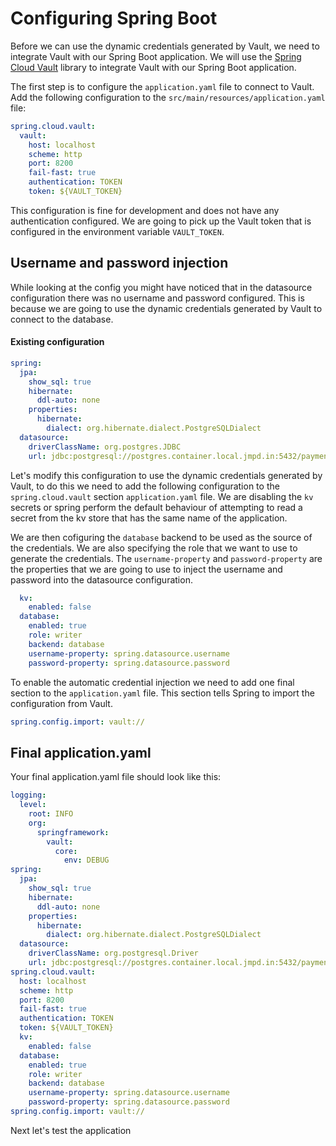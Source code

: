 # Configuring Spring Boot

Before we can use the dynamic credentials generated by Vault, we need to integrate Vault with our Spring Boot application. We will use the [Spring Cloud Vault](https://cloud.spring.io/spring-cloud-vault/reference/html/) library to integrate Vault with our Spring Boot application.

The first step is to configure the `application.yaml` file to connect to Vault. Add the following configuration to the `src/main/resources/application.yaml` file:

```yaml
spring.cloud.vault:
  vault:
    host: localhost
    scheme: http
    port: 8200
    fail-fast: true
    authentication: TOKEN
    token: ${VAULT_TOKEN}
```

This configuration is fine for development and does not have any authentication configured. We are going to pick up the 
Vault token that is configured in the environment variable `VAULT_TOKEN`.

## Username and password injection

While looking at the config you might have noticed that in the datasource configuration there was no username
and password configured. This is because we are going to use the dynamic credentials generated by Vault to connect 
to the database.

#### Existing configuration

```yaml
spring:
  jpa:
    show_sql: true
    hibernate:
      ddl-auto: none
    properties:
      hibernate:
        dialect: org.hibernate.dialect.PostgreSQLDialect
  datasource:
    driverClassName: org.postgres.JDBC
    url: jdbc:postgresql://postgres.container.local.jmpd.in:5432/payments
```

Let's modify this configuration to use the dynamic credentials generated by Vault, to do this we need to add the following configuration to the `spring.cloud.vault` section `application.yaml` file. We are disabling the `kv` secrets or spring perform the default behaviour of attempting to read a secret from the kv store that has the same name of the application.

We are then cofiguring the `database` backend to be used as the source of the credentials. We are also specifying the role that we want to use to generate the credentials. The `username-property` and `password-property` are the properties that we are going to use to inject the username and password into the datasource configuration.

```yaml
  kv:
    enabled: false
  database:
    enabled: true
    role: writer
    backend: database
    username-property: spring.datasource.username
    password-property: spring.datasource.password
```

To enable the automatic credential injection we need to add one final section to the `application.yaml` file. This section tells Spring to import the configuration from Vault.

```yaml
spring.config.import: vault://
```

## Final application.yaml

Your final application.yaml file should look like this:

```yaml
logging:
  level:
    root: INFO
    org:
      springframework:
        vault:
          core:
            env: DEBUG
spring:
  jpa:
    show_sql: true
    hibernate:
      ddl-auto: none
    properties:
      hibernate:
        dialect: org.hibernate.dialect.PostgreSQLDialect
  datasource:
    driverClassName: org.postgresql.Driver
    url: jdbc:postgresql://postgres.container.local.jmpd.in:5432/payments
spring.cloud.vault:
  host: localhost
  scheme: http
  port: 8200
  fail-fast: true
  authentication: TOKEN
  token: ${VAULT_TOKEN}
  kv:
    enabled: false
  database:
    enabled: true
    role: writer
    backend: database
    username-property: spring.datasource.username
    password-property: spring.datasource.password
spring.config.import: vault://
```

Next let's test the application